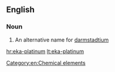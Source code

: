 ==English==

===Noun===
{{en-noun|head=[[eka]]-[[platinum]]|-}}

#  An alternative name for [[darmstadtium]]

[[Category:en:Chemical elements]]

[[hr:eka-platinum]]
[[lt:eka-platinum]]